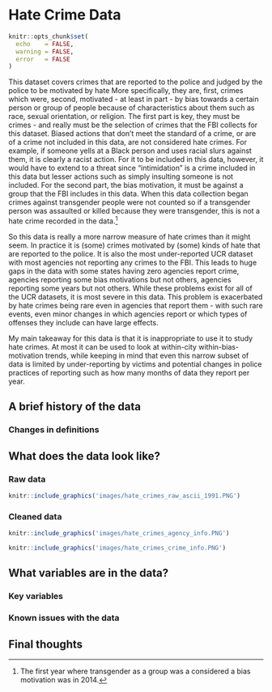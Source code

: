 # Hate Crime Data {#hate_crimes}

```r
knitr::opts_chunk$set(
  echo    = FALSE,
  warning = FALSE,
  error   = FALSE
)
```

This dataset covers crimes that are reported to the police and judged by the police to be motivated by hate More specifically, they are, first, crimes which were, second, motivated - at least in part - by bias towards a certain person or group of people because of characteristics about them such as race, sexual orientation, or religion. The first part is key, they must be crimes - and really must be the selection of crimes that the FBI collects for this dataset. Biased actions that don't meet the standard of a crime, or are of a crime not included in this data, are not considered hate crimes. For example, if someone yells at a Black person and uses racial slurs against them, it is clearly a racist action. For it to be included in this data, however, it would have to extend to a threat since "intimidation" is a crime included in this data but lesser actions such as simply insulting someone is not included. For the second part, the bias motivation, it must be against a group that the FBI includes in this data. When this data collection began crimes against transgender people were not counted so if a transgender person was assaulted or killed because they were transgender, this is not a hate crime recorded in the data.^[The first year where transgender as a group was a considered a bias motivation was in 2014.] 

So this data is really a more narrow measure of hate crimes than it might seem. In practice it is (some) crimes motivated by (some) kinds of hate that are reported to the police. It is also the most under-reported UCR dataset with most agencies not reporting any crimes to the FBI. This leads to huge gaps in the data with some states having zero agencies report crime, agencies reporting some bias motivations but not others, agencies reporting some years but not others. While these problems exist for all of the UCR datasets, it is most severe in this data. This problem is exacerbated by hate crimes being rare even in agencies that report them - with such rare events, even minor changes in which agencies report or which types of offenses they include can have large effects. 

My main takeaway for this data is that it is inappropriate to use it to study hate crimes. At most it can be used to look at within-city within-bias-motivation trends, while keeping in mind that even this narrow subset of data is limited by under-reporting by victims and potential changes in police practices of reporting such as how many months of data they report per year. 


## A brief history of the data

### Changes in definitions

## What does the data look like?

### Raw data

```r
knitr::include_graphics('images/hate_crimes_raw_ascii_1991.PNG')
```

### Cleaned data

```r
knitr::include_graphics('images/hate_crimes_agency_info.PNG')
```

```r
knitr::include_graphics('images/hate_crimes_crime_info.PNG')
```

## What variables are in the data?

### Key variables

### Known issues with the data

## Final thoughts